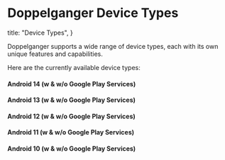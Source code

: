 # Doppelganger Device Types

  title: "Device Types",
}

Doppelganger supports a wide range of device types, each with its own unique features and capabilities.

Here are the currently available device types:

#### Android 14 (w & w/o Google Play Services)

#### Android 13 (w & w/o Google Play Services)

#### Android 12 (w & w/o Google Play Services)

#### Android 11 (w & w/o Google Play Services)

#### Android 10 (w & w/o Google Play Services)
